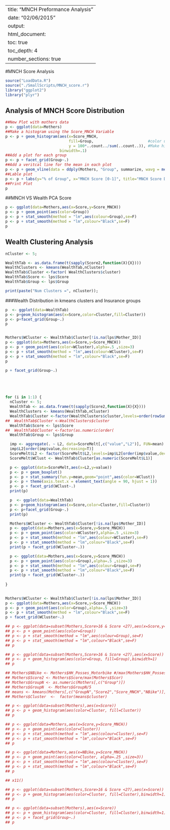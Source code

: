 
---
title: "MNCH Preformance Analysis"
date: "02/06/2015"
output:
    html_document:
        toc: true
        toc_depth: 4
        number_sections: true
---
#MNCH Score Analysis

```r

source("LoadData.R")
source("./SmallScripts/MNCH_score.r")
library("ggplot2")
library("plyr")

```



## Analysis of MNCH Score Distribution
```r

##New Plot with mothers data
p <- ggplot(data=Mothers)
##Make a histogram using the Score_MNCH Variable
p <- p + geom_histogram(aes(x=Score_MNCH,
                            fill=Group,                        #color using group
                            y = 100*..count../sum(..count..)), #Make histogram using percent
                        binwidth=.1)
##Add a plot for each group
p <- p + facet_grid(Group~.)
##Add a veritcal line for the mean in each plot
p <- p + geom_vline(data = ddply(Mothers, "Group", summarize, wavg = mean(Score_MNCH)), aes(xintercept=wavg))
##Lable plot
p <- p + labs(y="% of Group", x="MNCH Score [0-1]", title="MNCH Score Distribution by Group")
##Print Plot
p

```


##MNCH VS Wealth PCA Score
```r


p <- ggplot(data=Mothers,aes(x=Score,y=Score_MNCH))
p <- p + geom_point(aes(color=Group))
p <- p + stat_smooth(method = "lm",aes(colour=Group),se=F)
p <- p + stat_smooth(method = "lm",colour="Black",se=F)
p

```


## Wealth Clustering Analysis



``` r

nCluster <- 5;

WealthTab <- as.data.frame(t(sapply(Score2,function(X){X})))
WealthClusters <- kmeans(WealthTab,nCluster)
WealthTab$Cluster <-factor( WealthClusters$cluster)
WealthTab$Score <- lps$Score
WealthTab$Group <- lps$Group            

print(paste("Num Clusters =", nCluster));

```


###Wealth Distribution in kmeans clusters and Insurance groups
```r

p  <- ggplot(data=WealthTab)
p <- p+geom_histogram(aes(x=Score,color=Cluster,fill=Cluster))
p <- p+facet_grid(Group~.)
p


Mothers$WCluster <- WealthTab$Cluster[!is.na(lps$Mother_ID)]
p <- ggplot(data=Mothers,aes(x=Score,y=Score_MNCH))
p <- p + geom_point(aes(color=WCluster),alpha=.5 ,size=3)
p <- p + stat_smooth(method = "lm",aes(colour=WCluster),se=F)
p <- p + stat_smooth(method = "lm",colour="Black",se=F)
p

p + facet_grid(Group~.)





for (i in 1:1) {
  nCluster <- 5;
  WealthTab <- as.data.frame(t(sapply(Score2,function(X){X})))
  WealthClusters <- kmeans(WealthTab,nCluster)
  WealthTab$Cluster <-factor(WealthClusters$cluster,levels=order(rowSums(WealthClusters$centers)),labels=paste(1:nCluster))
##  WealthTab$Cluster <-WealthClusters$cluster
  WealthTab$Score <- lps$Score
##  WealthTab$Cluster <-factor(as.numeric(order(
  WealthTab$Group <- lps$Group

  imp <- aggregate(. ~ L2, data=ScoreMelt[,c("value","L2")], FUN=mean)
  imp$L2[order(imp$value,decreasing=T)]
  ScoreMelt$L2 <- factor(ScoreMelt$L2,levels=imp$L2[order(imp$value,decreasing=T)])
  ScoreMelt$WClust <- WealthTab$Cluster[as.numeric(ScoreMelt$L1)]

  p <- ggplot(data=ScoreMelt,aes(x=L2,y=value))
  p <- p + geom_boxplot()
  p <- p + stat_summary(fun.y=mean,geom="point",aes(color=WClust))
  p <- p + theme(axis.text.x = element_text(angle = 90, hjust = 1))
  p <- p + facet_grid(WClust~.)
  print(p)

  p  <- ggplot(data=WealthTab)
  p <- p+geom_histogram(aes(x=Score,color=Cluster,fill=Cluster))
  p <- p+facet_grid(Group~.)
  print(p)

  Mothers$WCluster <- WealthTab$Cluster[!is.na(lps$Mother_ID)]
  p <- ggplot(data=Mothers,aes(x=Score,y=Score_MNCH))
  p <- p + geom_point(aes(color=WCluster),alpha=.5 ,size=3)
  p <- p + stat_smooth(method = "lm",aes(colour=WCluster),se=F)
  p <- p + stat_smooth(method = "lm",colour="Black",se=F)
  print(p + facet_grid(WCluster~.))

  p <- ggplot(data=Mothers,aes(x=Score,y=Score_MNCH))
  p <- p + geom_point(aes(color=Group),alpha=.5 ,size=3)
  p <- p + stat_smooth(method = "lm",aes(colour=Group),se=F)
  p <- p + stat_smooth(method = "lm",colour="Black",se=F)
  print(p + facet_grid(WCluster~.))
  
}

  
Mothers$WCluster <- WealthTab$Cluster[!is.na(lps$Mother_ID)]
p <- ggplot(data=Mothers,aes(x=Score,y=Score_MNCH))
p <- p + geom_point(aes(color=Group),alpha=.5 ,size=3)
p <- p + stat_smooth(method = "lm",colour="Black",se=F)
p + facet_grid(WCluster~.)


```

```r
## p <- ggplot(data=subset(Mothers,Score>16 & Score <27),aes(x=Score,y=Score_MNCH))
## p <- p + geom_point(aes(color=Group))
## p <- p + stat_smooth(method = "lm",aes(colour=Group),se=F)
## p <- p + stat_smooth(method = "lm",colour="Black",se=F)
## p

## p <- ggplot(data=subset(Mothers,Score>16 & Score <27),aes(x=Score))
## p <- p + geom_histogram(aes(color=Group, fill=Group),binwidth=1)
## p

## Mothers$NBike <- Mothers$HH_Posses_Motorbike #/max(Mothers$HH_Posses_Motorbike)
## Mothers$Score2 <- Mothers$Score/max(Mothers$Scor)
## Mothers$GroupN <- as.numeric(Mothers[,c("Group")])
## Mothers$GroupN  <- Mothers$GroupN/5 
## means <- kmeans(Mothers[,c("GroupN","Score2","Score_MNCH","NBike")],centers=5)
## Mothers$Cluster  <-  factor(means$cluster)

## p <- ggplot(data=subset(Mothers),aes(x=Score))
## p <- p + geom_histogram(aes(color=Cluster, fill=Cluster))
## p

## p <- ggplot(data=Mothers,aes(x=Score,y=Score_MNCH))
## p <- p + geom_point(aes(color=Cluster))
## p <- p + stat_smooth(method = "lm",aes(colour=Cluster),se=F)
## p <- p + stat_smooth(method = "lm",colour="Black",se=F)
## p

## p <- ggplot(data=Mothers,aes(x=NBike,y=Score_MNCH))
## p <- p + geom_point(aes(color=Cluster, alpha=.25 ,size=3))
## p <- p + stat_smooth(method = "lm",aes(colour=Cluster),se=F)
## p <- p + stat_smooth(method = "lm",colour="Black",se=F)
## p

## x11()

## p <- ggplot(data=subset(Mothers,Score>16 & Score <27),aes(x=Score))
## p <- p + geom_histogram(aes(color=Cluster, fill=Cluster),binwidth=1)
## p

## p <- ggplot(data=subset(Mothers),aes(x=Score))
## p <- p + geom_histogram(aes(color=Cluster, fill=Cluster),binwidth=1)
## p <- p + facet_grid(Group~.)
## p

```

```r







```
